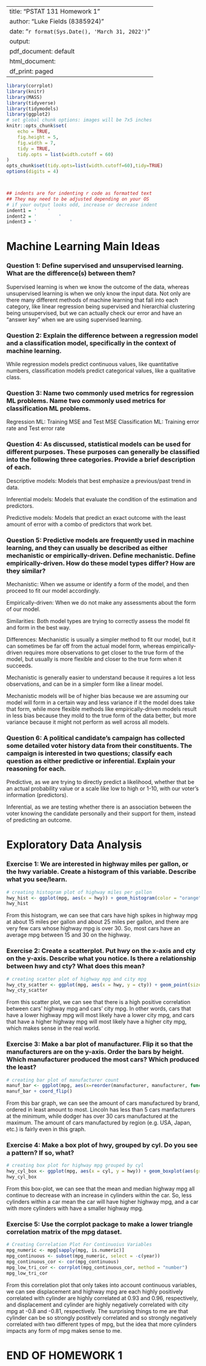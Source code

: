 
---
title: "PSTAT 131 Homework 1"
author: "Luke Fields (8385924)"
date: "`r format(Sys.Date(), 'March 31, 2022')`"
output:
  pdf_document: default
  html_document:
    df_print: paged
---
  
  
```r
library(corrplot)
library(knitr)
library(MASS)
library(tidyverse)
library(tidymodels)
library(ggplot2)
# set global chunk options: images will be 7x5 inches
knitr::opts_chunk$set(
	echo = TRUE,
	fig.height = 5,
	fig.width = 7,
	tidy = TRUE,
	tidy.opts = list(width.cutoff = 60)
)
opts_chunk$set(tidy.opts=list(width.cutoff=60),tidy=TRUE)
options(digits = 4)



## indents are for indenting r code as formatted text
## They may need to be adjusted depending on your OS
# if your output looks odd, increase or decrease indent
indent1 = '    '
indent2 = '        '
indent3 = '            '
```

# Machine Learning Main Ideas

### Question 1: Define supervised and unsupervised learning. What are the difference(s) between them? \hfill \break

Supervised learning is when we know the outcome of the data, whereas unsupervised learning is when we only know the input data. Not only are there many different methods of machine learning that fall into each category, like linear regression being supervised and hierarchial clustering being unsupervised, but we can actually check our error and have an "answer key" when we are using supervised learning. \hfill \break

### Question 2: Explain the difference between a regression model and a classification model, specifically in the context of machine learning. \hfill \break

While regression models predict continuous values, like quantitative numbers, classification models predict categorical values, like a qualitative class. \hfill \break

### Question 3: Name two commonly used metrics for regression ML problems. Name two commonly used metrics for classification ML problems. \hfill \break

Regression ML: Training MSE and Test MSE \hfill \break
Classification ML: Training error rate and Test error rate\hfill \break

### Question 4: As discussed, statistical models can be used for different purposes. These purposes can generally be classified into the following three categories. Provide a brief description of each. \hfill \break

Descriptive models: Models that best emphasize a previous/past trend in data. \hfill \break

Inferential models: Models that evaluate the condition of the estimation and predictors. \hfill \break

Predictive models: Models that predict an exact outcome with the least amount of error with a combo of predictors that work bet. \hfill \break

### Question 5: Predictive models are frequently used in machine learning, and they can usually be described as either mechanistic or empirically-driven. Define mechanistic. Define empirically-driven. How do these model types differ? How are they similar? \hfill \break

Mechanistic: When we assume or identify a form of the model, and then proceed to fit our model accordingly. \hfill \break

Empirically-driven: When we do not make any assessments about the form of our model. \hfill \break

Similarities: Both model types are trying to correctly assess the model fit and form in the best way. \hfill \break

Differences: Mechanistic is usually a simpler method to fit our model, but it can sometimes be far off from the actual model form, whereas empirically-driven requires more observations to get closer to the true form of the model, but usually is more flexible and closer to the true form when it succeeds. \hfill \break

\textbf{In general, is a mechanistic or empirically-driven model easier to understand? Explain your choice.} \hfill \break

Mechanistic is generally easier to understand because it requires a lot less observations, and can be in a simpler form like a linear model. \hfill \break

\textbf{Describe how the bias-variance tradeoff is related to the use of mechanistic or empirically-driven models.} \hfill \break

Mechanistic models will be of higher bias because we are assuming our model will form in a certain way and less variance if it the model does take that form, while more flexible methods like empirically-driven models result in less bias because they mold to the true form of the data better, but more variance because it might not perform as well across all models. \hfill \break

### Question 6: A political candidate’s campaign has collected some detailed voter history data from their constituents. The campaign is interested in two questions; classify each question as either predictive or inferential. Explain your reasoning for each. \hfill \break

\textbf{Given a voter’s profile/data, how likely is it that they will vote in favor of the candidate?} \hfill \break 

Predictive, as we are trying to directly predict a likelihood, whether that be an actual probability value or a scale like low to high or 1-10, with our voter's information (predictors). \hfill \break  

\textbf{How would a voter’s likelihood of support for the candidate change if they had personal contact with the candidate?} \hfill \break

Inferential, as we are testing whether there is an association between the voter knowing the candidate personally and their support for them, instead of predicting an outcome. 

# Exploratory Data Analysis

### Exercise 1: We are interested in highway miles per gallon, or the hwy variable. Create a histogram of this variable. Describe what you see/learn. \hfill \break

```r
# creating histogram plot of highway miles per gallon
hwy_hist <- ggplot(mpg, aes(x = hwy)) + geom_histogram(color = "orange") 
hwy_hist
```
From this histogram, we can see that cars have high spikes in highway mpg at about 15 miles per gallon and about 25 miles per gallon, and there are very few cars whose highway mpg is over 30. So, most cars have an average mpg between 15 and 30 on the highway. \hfill \break


### Exercise 2: Create a scatterplot. Put hwy on the x-axis and cty on the y-axis. Describe what you notice. Is there a relationship between hwy and cty? What does this mean? \hfill \break

```r
# creating scatter plot of highway mpg and city mpg 
hwy_cty_scatter <- ggplot(mpg, aes(x = hwy, y = cty)) + geom_point(size = 1, shape = 3, color = "orange") 
hwy_cty_scatter
```
From this scatter plot, we can see that there is a high positive correlation between cars' highway mpg and cars' city mpg. In other words, cars that have a lower highway mpg will most likely have a lower city mpg, and cars that have a higher highway mpg will most likely have a higher city mpg, which makes sense in the real world. \hfill \break

### Exercise 3: Make a bar plot of manufacturer. Flip it so that the manufacturers are on the y-axis. Order the bars by height. Which manufacturer produced the most cars? Which produced the least? \hfill \break

```r
# creating bar plot of manufacturer count
manuf_bar <- ggplot(mpg, aes(x=reorder(manufacturer, manufacturer, function(x)-length(x)))) + geom_bar(color = "orange", stat = "count") + labs(y= "Number of Cars", x = "Manufacturer")
manuf_bar + coord_flip()
```
From this bar graph, we can see the amount of cars manufactured by brand, ordered in least amount to most. Lincoln has less than 5 cars manfacturers at the minimum, while dodger has over 30 cars manufactured at the maximum. The amount of cars manufactured by region (e.g. USA, Japan, etc.) is fairly even in this graph.  

### Exercise 4: Make a box plot of hwy, grouped by cyl. Do you see a pattern? If so, what? \hfill \break

```r
# creating box plot for highway mpg grouped by cyl 
hwy_cyl_box <- ggplot(mpg, aes(x = cyl, y = hwy)) + geom_boxplot(aes(group = cyl), color = "orange")
hwy_cyl_box
```
From this box-plot, we can see that the mean and median highway mpg all continue to decrease with an increase in cylinders within the car. So, less cylinders within a car mean the car will have higher highway mpg, and a car with more cylinders with have a smaller highway mpg. \hfill \break


### Exercise 5: Use the corrplot package to make a lower triangle correlation matrix of the mpg dataset. \hfill \break

```r
# Creating Correlation Plot For Continuoius Variables
mpg_numeric <- mpg[sapply(mpg, is.numeric)]
mpg_continuous <- subset(mpg_numeric, select = -c(year))
mpg_continuous_cor <- cor(mpg_continuous)
mpg_low_tri_cor <- corrplot(mpg_continuous_cor, method = "number")
mpg_low_tri_cor
```

\textbf{Which variables are positively or negatively correlated with which others? Do these relationships make sense to you? Are there any that surprise you?} \hfill \break

From this correlation plot that only takes into account continuous variables, we can see displacement and highway mpg are each highly positively correlated with cylinder are highly correlated at 0.93 and 0.96, respectively, and displacement and cylinder are highly negatively correlated with city mpg at -0.8 and -0.81, respectively. The surprising things to me are that cylinder can be so strongly postitvely correlated and so strongly negatively correlated with two different types of mpg, but the idea that more cylinders impacts any form of mpg makes sense to me. 

# END OF HOMEWORK 1
